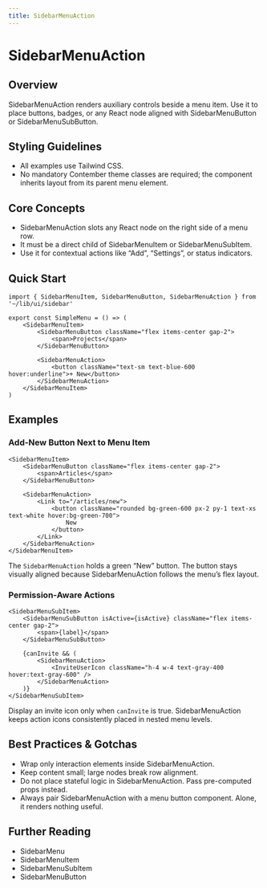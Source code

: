 ```yaml
---
title: SidebarMenuAction
---
```


<!-- Edited by human: false -->
<!-- Examples count: 4 -->
<!-- Source examples: 0 -->
<!-- Playground examples: 0 -->
<!-- External examples: 4 -->
<!-- Import examples: 2 -->

# SidebarMenuAction

## Overview
SidebarMenuAction renders auxiliary controls beside a menu item.
Use it to place buttons, badges, or any React node aligned with SidebarMenuButton or SidebarMenuSubButton.

## Styling Guidelines
* All examples use Tailwind CSS.
* No mandatory Contember theme classes are required; the component inherits layout from its parent menu element.

## Core Concepts
* SidebarMenuAction slots any React node on the right side of a menu row.
* It must be a direct child of SidebarMenuItem or SidebarMenuSubItem.
* Use it for contextual actions like “Add”, “Settings”, or status indicators.

## Quick Start
```tsx
import { SidebarMenuItem, SidebarMenuButton, SidebarMenuAction } from '~/lib/ui/sidebar'

export const SimpleMenu = () => (
	<SidebarMenuItem>
		<SidebarMenuButton className="flex items-center gap-2">
			<span>Projects</span>
		</SidebarMenuButton>

		<SidebarMenuAction>
			<button className="text-sm text-blue-600 hover:underline">+ New</button>
		</SidebarMenuAction>
	</SidebarMenuItem>
)
```

## Examples

### Add-New Button Next to Menu Item
```tsx
<SidebarMenuItem>
	<SidebarMenuButton className="flex items-center gap-2">
		<span>Articles</span>
	</SidebarMenuButton>

	<SidebarMenuAction>
		<Link to="/articles/new">
			<button className="rounded bg-green-600 px-2 py-1 text-xs text-white hover:bg-green-700">
				New
			</button>
		</Link>
	</SidebarMenuAction>
</SidebarMenuItem>
```
The `SidebarMenuAction` holds a green “New” button.
The button stays visually aligned because SidebarMenuAction follows the menu’s flex layout.

### Permission-Aware Actions
```tsx
<SidebarMenuSubItem>
	<SidebarMenuSubButton isActive={isActive} className="flex items-center gap-2">
		<span>{label}</span>
	</SidebarMenuSubButton>

	{canInvite && (
		<SidebarMenuAction>
			<InviteUserIcon className="h-4 w-4 text-gray-400 hover:text-gray-600" />
		</SidebarMenuAction>
	)}
</SidebarMenuSubItem>
```
Display an invite icon only when `canInvite` is true.
SidebarMenuAction keeps action icons consistently placed in nested menu levels.

## Best Practices & Gotchas
* Wrap only interaction elements inside SidebarMenuAction.
* Keep content small; large nodes break row alignment.
* Do not place stateful logic in SidebarMenuAction. Pass pre-computed props instead.
* Always pair SidebarMenuAction with a menu button component. Alone, it renders nothing useful.

## Further Reading
* SidebarMenu
* SidebarMenuItem
* SidebarMenuSubItem
* SidebarMenuButton

<!-- End of Generated Documentation -->
